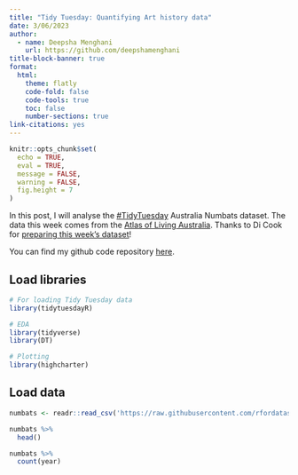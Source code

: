 ```yaml
---
title: "Tidy Tuesday: Quantifying Art history data"
date: 3/06/2023
author:
  - name: Deepsha Menghani 
    url: https://github.com/deepshamenghani
title-block-banner: true
format:
  html:
    theme: flatly
    code-fold: false
    code-tools: true
    toc: false
    number-sections: true
link-citations: yes
---
```


```r
knitr::opts_chunk$set(
  echo = TRUE,
  eval = TRUE,
  message = FALSE,
  warning = FALSE,
  fig.height = 7
)
```

In this post, I will analyse the [#TidyTuesday](https://github.com/rfordatascience/tidytuesday/tree/master/) Australia Numbats dataset. The data this week comes from the [Atlas of Living Australia](https://www.ala.org.au/). Thanks to Di Cook for [preparing this week's dataset](https://github.com/numbats/numbats-tidytuesday)!

::: callout-tip
You can find my github code repository [here](https://github.com/deepshamenghani/tidytuesday/tree/master/2023/week10_numbats_australia).
:::

## Load libraries

```r

# For loading Tidy Tuesday data
library(tidytuesdayR)

# EDA
library(tidyverse)
library(DT)

# Plotting
library(highcharter)

```

## Load data

```r
numbats <- readr::read_csv('https://raw.githubusercontent.com/rfordatascience/tidytuesday/master/data/2023/2023-03-07/numbats.csv')

numbats %>% 
  head()
```


```r

numbats %>% 
  count(year)
```
